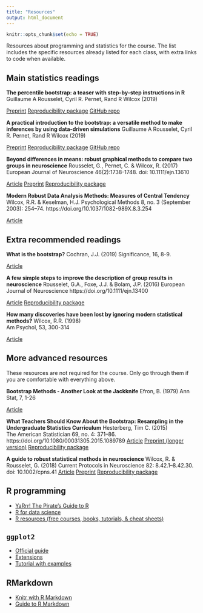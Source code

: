 ```yaml
---
title: "Resources"
output: html_document
---
```


```r
knitr::opts_chunk$set(echo = TRUE)
```

Resources about programming and statistics for the course. The list includes the specific resources already listed for each class, with extra links to code when available.

## Main statistics readings

**The percentile bootstrap: a teaser with step-by-step instructions in R**
Guillaume A Rousselet, Cyril R. Pernet, Rand R Wilcox (2019)

<a href="https://psyarxiv.com/kxarf" class="badge progress-bar-info">Preprint</a>
<a href="https://osf.io/dvuze/" class="badge progress-bar-warning">Reproducibility package</a>
<a href="https://github.com/GRousselet/bootsteps" class="badge progress-bar-danger">GitHub repo</a>

**A practical introduction to the bootstrap: a versatile method to make inferences by using data-driven simulations**
Guillaume A Rousselet, Cyril R. Pernet, Rand R Wilcox (2019)

<a href="https://psyarxiv.com/h8ft7" class="badge progress-bar-info">Preprint</a>
<a href="https://osf.io/8b4t5/" class="badge progress-bar-warning">Reproducibility package</a>
<a href="https://github.com/GRousselet/bootstrap" class="badge progress-bar-danger">GitHub repo</a>

**Beyond differences in means: robust graphical methods to compare two groups in neuroscience**
Rousselet, G., Pernet, C. & Wilcox, R. (2017) 
European Journal of Neuroscience 46(2):1738-1748. doi: 10.1111/ejn.13610

<a href="https://www.ncbi.nlm.nih.gov/pubmed/28544058" class="badge progress-bar-primary">Article</a>
<a href="http://biorxiv.org/content/10.1101/121079v2" class="badge progress-bar-info">Preprint</a>
<a href="https://dx.doi.org/10.6084/m9.figshare.4055970" class="badge progress-bar-warning">Reproducibility package</a>

**Modern Robust Data Analysis Methods: Measures of Central Tendency**
Wilcox, R.R. & Keselman, H.J. 
Psychological Methods 8, no. 3 (September 2003): 254–74. https://doi.org/10.1037/1082-989X.8.3.254

<a href="https://pdfs.semanticscholar.org/ae4f/7b6c6ee364049eeed874717b5b499d14156a.pdf" class="badge progress-bar-primary">Article</a>

## Extra recommended readings

**What is the bootstrap?**
Cochran, J.J. (2019)
Significance, 16, 8-9.

<a href="https://rss.onlinelibrary.wiley.com/doi/10.1111/j.1740-9713.2019.01225.x" class="badge progress-bar-primary">Article</a>

**A few simple steps to improve the description of group results in neuroscience**
Rousselet, G.A., Foxe, J.J. & Bolam, J.P. (2016) 
European Journal of Neuroscience https://doi.org/10.1111/ejn.13400

<a href="https://onlinelibrary.wiley.com/doi/full/10.1111/ejn.13400" class="badge progress-bar-primary">Article</a>
<a href="https://dx.doi.org/10.6084/m9.figshare.3806487" class="badge progress-bar-warning">Reproducibility package</a>

**How many discoveries have been lost by ignoring modern statistical methods?**
Wilcox, R.R. (1998)  
Am Psychol, 53, 300-314 

<a href="https://pdfs.semanticscholar.org/c597/216929c80168e2da28894ffb1af3aa30b12e.pdf" class="badge progress-bar-primary">Article</a>

## More advanced resources
These resources are not required for the course. Only go through them if you are comfortable with everything above.

**Bootstrap Methods - Another Look at the Jackknife**
Efron, B. (1979) 
Ann Stat, 7, 1-26

<a href="https://projecteuclid.org/euclid.aos/1176344552" class="badge progress-bar-primary">Article</a>

**What Teachers Should Know About the Bootstrap: Resampling in the Undergraduate Statistics Curriculum**
Hesterberg, Tim C. (2015)  
The American Statistician 69, no. 4: 371–86. https://doi.org/10.1080/00031305.2015.1089789
<a href="https://amstat.tandfonline.com/doi/abs/10.1080/00031305.2015.1089789" class="badge progress-bar-primary">Article</a>
<a href="https://arxiv.org/abs/1411.5279" class="badge progress-bar-info">Preprint (longer version)</a>
<a href="https://doi.org/10.6084/m9.figshare.1569497.v3" class="badge progress-bar-warning">Reproducibility package</a>

**A guide to robust statistical methods in neuroscience**
Wilcox, R. & Rousselet, G. (2018) 
Current Protocols in Neuroscience 82: 8.42.1–8.42.30. doi: 10.1002/cpns.41
<a href="https://dx.doi.org/10.1002/cpns.41" class="badge progress-bar-primary">Article</a>
<a href="https://www.biorxiv.org/content/early/2017/06/20/151811" class="badge progress-bar-info">Preprint</a>
<a href="https://doi.org/10.6084/m9.figshare.5114275" class="badge progress-bar-warning">Reproducibility package</a>

## R programming

- [YaRrr! The Pirate’s Guide to R](https://bookdown.org/ndphillips/YaRrr/)
- [R for data science](https://r4ds.had.co.nz)
- [R resources (free courses, books, tutorials, & cheat sheets)](https://paulvanderlaken.com/2017/08/10/r-resources-cheatsheets-tutorials-books/)

## `ggplot2`

- [Official guide](https://ggplot2.tidyverse.org)
- [Extensions](https://www.ggplot2-exts.org)
- [Tutorial with examples](http://www.sthda.com/english/wiki/ggplot2-essentials)

## RMarkdown

- [Knitr with R Markdown](https://kbroman.org/knitr_knutshell/pages/Rmarkdown.html)
- [Guide to R Markdown](https://bookdown.org/yihui/rmarkdown/)

